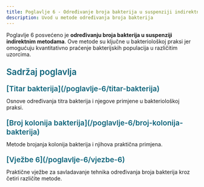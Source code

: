 ```yaml
---
title: Poglavlje 6 - Određivanje broja bakterija u suspenziji indirektnim metodama
description: Uvod u metode određivanja broja bakterija
---
```



Poglavlje 6 posvećeno je **određivanju broja bakterija u suspenziji indirektnim metodama**. Ove metode su ključne u bakteriološkoj praksi jer omogućuju kvantitativno praćenje bakterijskih populacija u različitim uzorcima.

<h3 style="color: #096279; font-size: 1.4rem; font-weight: 600; margin: 1.5rem 0 1rem 0;">Sadržaj poglavlja</h3>

<h4 style="color: #096279; font-size: 1.2rem; font-weight: 600; margin: 1.2rem 0 0.8rem 0;">[Titar bakterija](/poglavlje-6/titar-bakterija)</h4>
Osnove određivanja titra bakterija i njegove primjene u bakteriološkoj praksi.

<h4 style="color: #096279; font-size: 1.2rem; font-weight: 600; margin: 1.2rem 0 0.8rem 0;">[Broj kolonija bakterija](/poglavlje-6/broj-kolonija-bakterija)</h4>
Metode brojanja kolonija bakterija i njihova praktična primjena.

<h4 style="color: #096279; font-size: 1.2rem; font-weight: 600; margin: 1.2rem 0 0.8rem 0;">[Vježbe 6](/poglavlje-6/vjezbe-6)</h4>
Praktične vježbe za savladavanje tehnika određivanja broja bakterija kroz četiri različite metode.